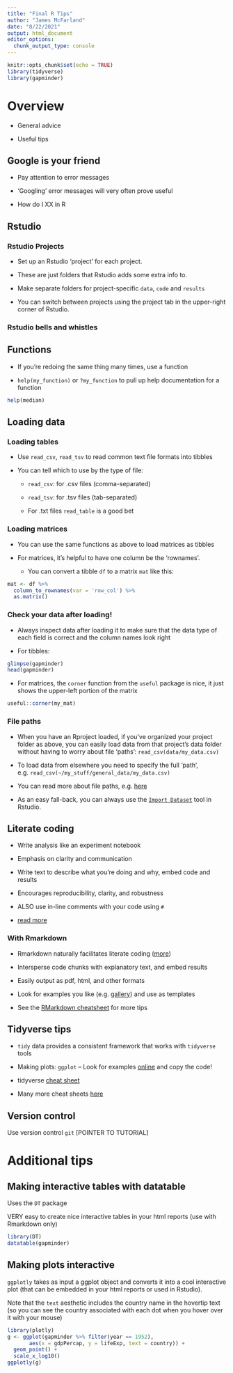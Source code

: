 ```yaml
---
title: "Final R Tips"
author: "James McFarland"
date: "8/22/2021"
output: html_document
editor_options: 
  chunk_output_type: console
---
```


```r
knitr::opts_chunk$set(echo = TRUE)
library(tidyverse)
library(gapminder)
```


# Overview

- General advice

- Useful tips


## Google is your friend

- Pay attention to error messages 

- 'Googling' error messages will very often prove useful

- How do I XX in R


## Rstudio

### Rstudio Projects

- Set up an Rstudio 'project' for each project.

- These are just folders that Rstudio adds some extra info to.

- Make separate folders for project-specific `data`, `code` and `results` 

- You can switch between projects using the project tab in the upper-right corner of Rstudio.


### Rstudio bells and whistles



## Functions

- If you're redoing the same thing many times, use a function

- `help(my_function)` or `?my_function` to pull up help documentation for a function

```r
help(median)
```


## Loading data {.smaller}

### Loading tables

- Use `read_csv`, `read_tsv` to read common text file formats into tibbles

- You can tell which to use by the type of file:
  
  - `read_csv`: for .csv files (comma-separated)
  
  - `read_tsv`: for .tsv files (tab-separated)
  
  - For .txt files `read_table` is a good bet


### Loading matrices

- You can use the same functions as above to load matrices as tibbles

- For matrices, it's helpful to have one column be the 'rownames'.

  - You can convert a tibble `df` to a matrix `mat` like this:
  
```r
mat <- df %>% 
  column_to_rownames(var = 'row_col') %>% 
  as.matrix()
```

### Check your data after loading!

- Always inspect data after loading it to make sure that the data type of each field is correct and the column names look right

- For tibbles:

```r
glimpse(gapminder)
head(gapminder)
```

- For matrices, the `corner` function from the `useful` package is nice, it just shows the upper-left portion of the matrix

```r
useful::corner(my_mat)
```

### File paths

- When you have an Rproject loaded, if you've organized your project folder as above, you can easily load data from that project's data folder without having to worry about file 'paths': `read_csv(data/my_data.csv)`
  
- To load data from elsewhere you need to specify the full 'path', e.g. `read_csv(~/my_stuff/general_data/my_data.csv)` 

- You can read more about file paths, e.g. [here](https://datacarpentry.org/shell-genomics/02-the-filesystem/index.html)

- As an easy fall-back, you can always use the [`Import Dataset`](https://support.rstudio.com/hc/en-us/articles/218611977-Importing-Data-with-the-RStudio-IDE) tool in Rstudio. 



## Literate coding 

- Write analysis like an experiment notebook

- Emphasis on clarity and communication

- Write text to describe what you're doing and why, embed code and results

- Encourages reproducibility, clarity, and robustness

- ALSO use in-line comments with your code using `#`

- [read more](http://ross.net/funnelweb/tutorial/intro_what.html)


### With Rmarkdown

- Rmarkdown naturally facilitates literate coding ([more]((https://annakrystalli.me/rrresearchACCE20/literate-programming-in-rmarkdown.html)))

- Intersperse code chunks with explanatory text, and embed results

- Easily output as pdf, html, and other formats

- Look for examples you like (e.g. [gallery](https://rmarkdown.rstudio.com/gallery.html)) and use as templates

- See the [RMarkdown cheatsheet](https://rstudio.com/wp-content/uploads/2015/02/rmarkdown-cheatsheet.pdf) for more tips


## Tidyverse tips {.smaller}

- `tidy` data provides a consistent framework that works with `tidyverse` tools

- Making plots: `ggplot` -- Look for examples [online](https://www.r-graph-gallery.com/index.html) and copy the code!

- tidyverse [cheat sheet](https://www.datacamp.com/community/blog/tidyverse-cheat-sheet-beginners)

- Many more cheat sheets [here](https://www.rstudio.com/resources/cheatsheets/)


## Version control

Use version control `git` [POINTER TO TUTORIAL]


# Additional tips

## Making interactive tables with datatable {.smaller}

Uses the `DT` package

VERY easy to create nice interactive tables in your html reports (use with Rmarkdown only)

```r
library(DT)
datatable(gapminder)
```


## Making plots interactive 

`ggplotly` takes as input a ggplot object and converts it into a cool interactive plot (that can be embedded in your html reports or used in Rstudio).

Note that the `text` aesthetic includes the country name in the hovertip text (so you can see the country associated with each dot when you hover over it with your mouse)

```r
library(plotly)
g <- ggplot(gapminder %>% filter(year == 1952),
       aes(x = gdpPercap, y = lifeExp, text = country)) + 
  geom_point() + 
  scale_x_log10()
ggplotly(g)
```


